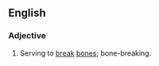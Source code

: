 ==English==

===Adjective===
{{en-adj|-}}

# Serving to [[break]] [[bone]]s; bone-breaking.

{{Webster 1913}}